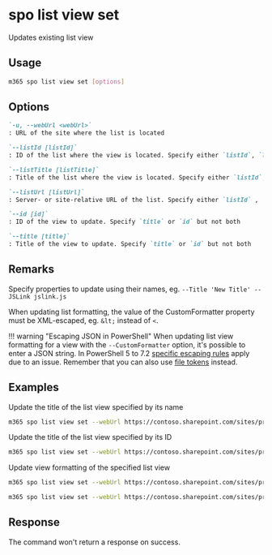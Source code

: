 
# spo list view set

Updates existing list view

## Usage

```sh
m365 spo list view set [options]
```

## Options

```md defintion-list
`-u, --webUrl <webUrl>`
: URL of the site where the list is located

`--listId [listId]`
: ID of the list where the view is located. Specify either `listId`, `listTitle`, or `listUrl`.

`--listTitle [listTitle]`
: Title of the list where the view is located. Specify either `listId`, `listTitle`, or `listUrl`.

`--listUrl [listUrl]`
: Server- or site-relative URL of the list. Specify either `listId` , `listTitle` or `listUrl`.

`--id [id]`
: ID of the view to update. Specify `title` or `id` but not both

`--title [title]`
: Title of the view to update. Specify `title` or `id` but not both
```

<Global />

## Remarks

Specify properties to update using their names, eg. `--Title 'New Title' --JSLink jslink.js`

When updating list formatting, the value of the CustomFormatter property must be XML-escaped, eg. `&lt;` instead of `<`.

!!! warning "Escaping JSON in PowerShell"
    When updating list view formatting for a view with the `--CustomFormatter` option, it's possible to enter a JSON string. In PowerShell 5 to 7.2 [specific escaping rules](./../../../user-guide/using-cli.mdx#escaping-double-quotes-in-powershell) apply due to an issue. Remember that you can also use [file tokens](./../../../user-guide/using-cli.mdx#passing-complex-content-into-cli-options) instead.

## Examples

Update the title of the list view specified by its name

```sh
m365 spo list view set --webUrl https://contoso.sharepoint.com/sites/project-x --listTitle 'My List' --title 'All items' --Title 'All events'
```

Update the title of the list view specified by its ID

```sh
m365 spo list view set --webUrl https://contoso.sharepoint.com/sites/project-x --listUrl '/sites/project-x/lists/Events' --id 330f29c5-5c4c-465f-9f4b-7903020ae1ce --Title 'All events'
```

Update view formatting of the specified list view

<Tabs>
  <TabItem value="PowerShell">

  ```sh
  m365 spo list view set --webUrl https://contoso.sharepoint.com/sites/project-x --listTitle 'My List' --title 'All items' --CustomFormatter '{\"schema\":\"https://developer.microsoft.com/json-schemas/sp/view-formatting.schema.json\",\"additionalRowClass\": \"=if([$DueDate] &lt;= @now, ''sp-field-severity--severeWarning'', '''')\"}'
  ```

  </TabItem>
  <TabItem value="Bash">

  ```sh
  m365 spo list view set --webUrl https://contoso.sharepoint.com/sites/project-x --listTitle 'My List' --title 'All items' --CustomFormatter "{\"schema\":\"https://developer.microsoft.com/json-schemas/sp/view-formatting.schema.json\",\"additionalRowClass\": \"=if([$DueDate] &lt;= @now, 'sp-field-severity--severeWarning', '')\"}"
  ```

  </TabItem>
</Tabs>

## Response

The command won't return a response on success.
